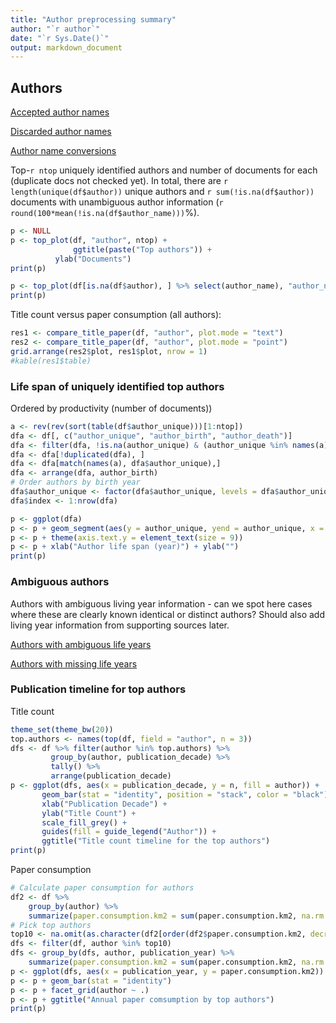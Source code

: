 ```yaml
---
title: "Author preprocessing summary"
author: "`r author`"
date: "`r Sys.Date()`"
output: markdown_document
---
```


## Authors

[Accepted author names](output.tables/author_accepted.csv)

[Discarded author names](output.tables/author_discarded.csv)

[Author name conversions](output.tables/author_conversion_nontrivial.csv)

Top-`r ntop` uniquely identified authors and number of documents for each (duplicate docs not checked yet). In total, there are `r length(unique(df$author))` unique authors and `r sum(!is.na(df$author))` documents with unambiguous author information (`r round(100*mean(!is.na(df$author_name)))`%).

```r
p <- NULL
p <- top_plot(df, "author", ntop) +
     		  ggtitle(paste("Top authors")) +
		  ylab("Documents")
print(p)

p <- top_plot(df[is.na(df$author), ] %>% select(author_name), "author_name", ntop) + ggtitle("Top discarded authors")
print(p)
```


Title count versus paper consumption (all authors):

```r
res1 <- compare_title_paper(df, "author", plot.mode = "text")
res2 <- compare_title_paper(df, "author", plot.mode = "point")
grid.arrange(res2$plot, res1$plot, nrow = 1)
#kable(res1$table)
```

### Life span of uniquely identified top authors

Ordered by productivity (number of documents))

```r
a <- rev(rev(sort(table(df$author_unique)))[1:ntop])
dfa <- df[, c("author_unique", "author_birth", "author_death")]
dfa <- filter(dfa, !is.na(author_unique) & (author_unique %in% names(a)))
dfa <- dfa[!duplicated(dfa), ]
dfa <- dfa[match(names(a), dfa$author_unique),]
dfa <- arrange(dfa, author_birth)
# Order authors by birth year
dfa$author_unique <- factor(dfa$author_unique, levels = dfa$author_unique)
dfa$index <- 1:nrow(dfa)

p <- ggplot(dfa)
p <- p + geom_segment(aes(y = author_unique, yend = author_unique, x = author_birth, xend = author_death), size = 2) 
p <- p + theme(axis.text.y = element_text(size = 9))
p <- p + xlab("Author life span (year)") + ylab("")
print(p)
```

### Ambiguous authors

Authors with ambiguous living year information - can we spot here
cases where these are clearly known identical or distinct authors?
Should also add living year information from supporting sources later.

[Authors with ambiguous life years](output.tables/author_life_ambiguous.csv)

[Authors with missing life years](output.tables/authors_missing_lifeyears.csv)


### Publication timeline for top authors

Title count

```r
theme_set(theme_bw(20))
top.authors <- names(top(df, field = "author", n = 3))
dfs <- df %>% filter(author %in% top.authors) %>%
     	 group_by(author, publication_decade) %>%
     	 tally() %>%
     	 arrange(publication_decade)
p <- ggplot(dfs, aes(x = publication_decade, y = n, fill = author)) +
       geom_bar(stat = "identity", position = "stack", color = "black") +
       xlab("Publication Decade") +
       ylab("Title Count") +
       scale_fill_grey() +
       guides(fill = guide_legend("Author")) +
       ggtitle("Title count timeline for the top authors")
print(p)
```


Paper consumption

```r
# Calculate paper consumption for authors
df2 <- df %>%
    group_by(author) %>%
    summarize(paper.consumption.km2 = sum(paper.consumption.km2, na.rm = TRUE), n = n()) 
# Pick top authors
top10 <- na.omit(as.character(df2[order(df2$paper.consumption.km2, decreasing = TRUE), ]$author))[1:10]
dfs <- filter(df, author %in% top10)
dfs <- group_by(dfs, author, publication_year) %>%
    summarize(paper.consumption.km2 = sum(paper.consumption.km2, na.rm = TRUE), n = n()) 
p <- ggplot(dfs, aes(x = publication_year, y = paper.consumption.km2)) 
p <- p + geom_bar(stat = "identity") 
p <- p + facet_grid(author ~ .)
p <- p + ggtitle("Annual paper comsumption by top authors")
print(p)
```

